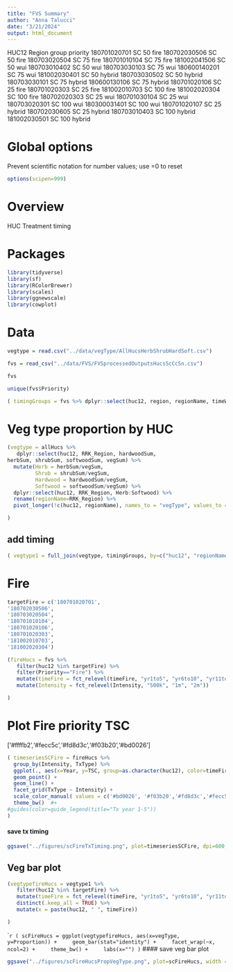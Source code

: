 ```yaml
---
title: "FVS Summary"
author: "Anna Talucci"
date: "3/21/2024"
output: html_document
---
```


HUC12	Region	group	priority
180701020701	SC	50	fire
180702030506	SC	50	fire
180703020504	SC	75	fire
180701010104	SC	75	fire
181002041506	SC	50	wui
180703010402	SC	50	wui
180703030103	SC	75	wui
180600140201	SC	75	wui
181002030401	SC	50	hybrid
180703030502	SC	50	hybrid
180703030101	SC	75	hybrid
180600130106	SC	75	hybrid
180701020106	SC	25	fire
180701020303	SC	25	fire
181002010703	SC	100	fire
181002020304	SC	100	fire
180702020303	SC	25	wui
180701030104	SC	25	wui
180703020301	SC	100	wui
180300031401	SC	100	wui
180701020107	SC	25	hybrid
180702030605	SC	25	hybrid
180703010403	SC	100	hybrid
181002030501	SC	100	hybrid

# Global options
Prevent scientific notation for number values; use =0 to reset
```r
options(scipen=999)
```


# Overview
HUC Treatment timing

# Packages
```r
library(tidyverse)
library(sf)
library(RColorBrewer)
library(scales)
library(ggnewscale)
library(cowplot)

```


# Data

```r
vegtype = read.csv("../data/vegType/AllHucsHerbShrubHardSoft.csv")
```

```r
fvs = read_csv("../data/FVS/FVSprocessedOutputsHucsScCcSn.csv")
```
```r
fvs
```

```r
unique(fvs$Priority)
```
```r
( timingGroups = fvs %>% dplyr::select(huc12, region, regionName, timeWui, timeFire, timeHybrid) )
```
# Veg type proportion by HUC
```r
(vegtype = allHucs %>% 
   dplyr::select(huc12, RRK_Region, hardwoodSum, 
herbSum, shrubSum, softwoodSum, vegSum) %>%
  mutate(Herb = herbSum/vegSum,
         Shrub = shrubSum/vegSum,
         Hardwood = hardwoodSum/vegSum,
         Softwood = softwoodSum/vegSum) %>%
  dplyr::select(huc12, RRK_Region, Herb:Softwood) %>%
  rename(regionName=RRK_Region) %>%
  pivot_longer(!c(huc12, regionName), names_to = "vegType", values_to = "Proportion")

)
```

## add timing
```r
( vegtype1 = full_join(vegtype, timingGroups, by=c("huc12", "regionName") ) )
```

# Fire 
```r
targetFire = c('180701020701',
'180702030506',	
'180703020504',	
'180701010104',
'180701020106',	
'180701020303',	
'181002010703',	
'181002020304')
```

```r
(fireHucs = fvs %>% 
   filter(huc12 %in% targetFire) %>% 
   filter(Priority=="Fire") %>% 
   mutate(timeFire = fct_relevel(timeFire, "yr1to5", "yr6to10", "yr11to15", "yr16to20")) %>%
   mutate(Intensity = fct_relevel(Intensity, "500k", "1m", "2m"))

)
```

# Plot Fire priority TSC
['#ffffb2','#fecc5c','#fd8d3c','#f03b20','#bd0026']
```r
( timeseriesSCFire = fireHucs %>% 
  group_by(Intensity, TxType) %>%
  ggplot(., aes(x=Year, y=TSC, group=as.character(huc12), color=timeFire)) +
  geom_point() + 
  geom_line() + 
  facet_grid(TxType ~ Intensity) +
  scale_color_manual( values = c('#bd0026', '#f03b20','#fd8d3c','#fecc5c'), name="Tx timing") +
  theme_bw()  #+
#guides(color=guide_legend(title="Tx year 1-5"))
)
```
#### save tx timing
```r
ggsave("../figures/scFireTxTiming.png", plot=timeseriesSCFire, dpi=600, bg="white")
```

## Veg bar plot
```r

(vegtypefireHucs = vegtype1 %>% 
   filter(huc12 %in% targetFire) %>% 
   mutate(timeFire = fct_relevel(timeFire, "yr1to5", "yr6to10", "yr11to15", "yr16to20")) %>%
   distinct(.keep_all = TRUE) %>%
   mutate(x = paste(huc12, " ", timeFire)) 

)

```

````r
( scFireHucs = ggplot(vegtypefireHucs, aes(x=vegType, y=Proportion)) +
    geom_bar(stat="identity") +
    facet_wrap(~x, ncol=2) +
    theme_bw() +
    labs(x="")
)
```
#### save veg bar plot
```r
ggsave("../figures/scFireHucsPropVegType.png", plot=scFireHucs, width = 5, height = 6, units = "in", dpi=600, bg="white")
```